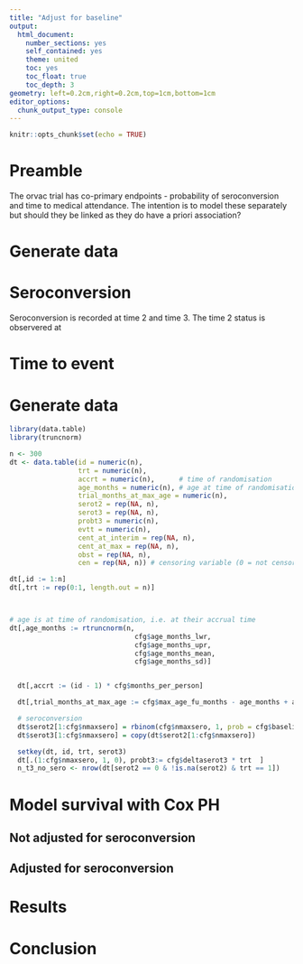 ```yaml
---
title: "Adjust for baseline"
output:
  html_document:
    number_sections: yes
    self_contained: yes
    theme: united
    toc: yes
    toc_float: true
    toc_depth: 3
geometry: left=0.2cm,right=0.2cm,top=1cm,bottom=1cm
editor_options:
  chunk_output_type: console
---
```


```r
knitr::opts_chunk$set(echo = TRUE)
```

# Preamble

The orvac trial has co-primary endpoints - probability of seroconversion and time to medical attendance. The intention is to model these separately but should they be linked as they do have a priori association?

# Generate data

# Seroconversion

Seroconversion is recorded at time 2 and time 3. The time 2 status is observered at 

# Time to event




# Generate data

```r
library(data.table)
library(truncnorm)

n <- 300
dt <- data.table(id = numeric(n),
                 trt = numeric(n),
                 accrt = numeric(n),      # time of randomisation
                 age_months = numeric(n), # age at time of randomisation
                 trial_months_at_max_age = numeric(n),
                 serot2 = rep(NA, n),
                 serot3 = rep(NA, n),
                 probt3 = numeric(n),
                 evtt = numeric(n),
                 cent_at_interim = rep(NA, n),
                 cent_at_max = rep(NA, n),
                 obst = rep(NA, n),
                 cen = rep(NA, n)) # censoring variable (0 = not censored, 1 = censored)

dt[,id := 1:n]
dt[,trt := rep(0:1, length.out = n)]



# age is at time of randomisation, i.e. at their accrual time
dt[,age_months := rtruncnorm(n,
                               cfg$age_months_lwr,
                               cfg$age_months_upr,
                               cfg$age_months_mean,
                               cfg$age_months_sd)]


  dt[,accrt := (id - 1) * cfg$months_per_person]

  dt[,trial_months_at_max_age := cfg$max_age_fu_months - age_months + accrt]

  # seroconversion
  dt$serot2[1:cfg$nmaxsero] = rbinom(cfg$nmaxsero, 1, prob = cfg$baselineprobsero)
  dt$serot3[1:cfg$nmaxsero] = copy(dt$serot2[1:cfg$nmaxsero])

  setkey(dt, id, trt, serot3)
  dt[.(1:cfg$nmaxsero, 1, 0), probt3:= cfg$deltaserot3 * trt  ]
  n_t3_no_sero <- nrow(dt[serot2 == 0 & !is.na(serot2) & trt == 1])
```


# Model survival with Cox PH

## Not adjusted for seroconversion

## Adjusted for seroconversion

# Results


# Conclusion







